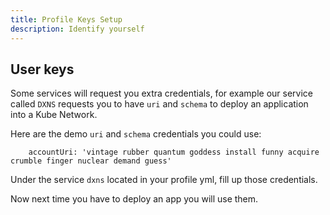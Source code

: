 ```yaml
---
title: Profile Keys Setup
description: Identify yourself
---
```


## User keys

Some services will request you extra credentials, for example our service called `DXNS` requests you to have 
`uri` and `schema` to deploy an application into a Kube Network.

Here are the demo `uri` and `schema` credentials you could use:

```
    accountUri: 'vintage rubber quantum goddess install funny acquire crumble finger nuclear demand guess'
```
Under the service `dxns` located in your profile yml, fill up those credentials.

Now next time you have to deploy an app you will use them.
